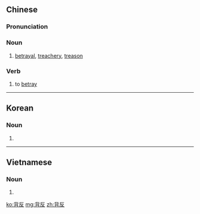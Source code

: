 ==Chinese==
{{zh-forms}}

===Pronunciation===
{{zh-pron
|m=bèifǎn
|h=pfs=poi-fán
|cat=n,v
}}

===Noun===
{{zh-noun}}

# [[betrayal]], [[treachery]], [[treason]]

===Verb===
{{zh-verb}}

# to [[betray]]

----

==Korean==
{{ko-hanjatab}}

===Noun===
{{ko-noun|hj|hangeul=배반}}

# {{hanja form of|배반|[[betrayal]], [[treachery]], [[treason]]}}

----

==Vietnamese==
{{vi-hantutab}}

===Noun===
{{vi-hantu}}

# {{han tu form of|bội phản|to [[betray]]}}

[[ko:背反]]
[[mg:背反]]
[[zh:背反]]